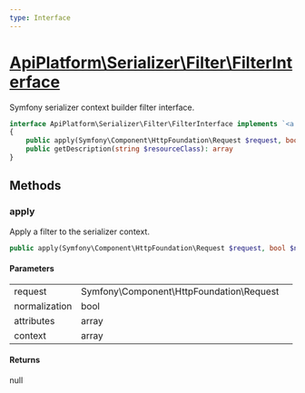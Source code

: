 ```yaml
---
type: Interface
---
```


# [ApiPlatform\Serializer\Filter\FilterInterface](/docs/v3.2/reference/Serializer/Filter/FilterInterface)

Symfony serializer context builder filter interface.


```php
interface ApiPlatform\Serializer\Filter\FilterInterface implements `<a href="/docs/v3.2/reference/Api/FilterInterface">ApiPlatform\Api\FilterInterface</a>`
{
    public apply(Symfony\Component\HttpFoundation\Request $request, bool $normalization, array $attributes, array $context): null
    public getDescription(string $resourceClass): array
}
```
## Methods

### apply

Apply a filter to the serializer context.

```php
public apply(Symfony\Component\HttpFoundation\Request $request, bool $normalization, array $attributes, array $context): null
```

#### Parameters

<table><tbody>
<tr><td>request</td><td>Symfony\Component\HttpFoundation\Request</td><td></td></tr><tr><td>normalization</td><td>bool</td><td></td></tr><tr><td>attributes</td><td>array</td><td></td></tr><tr><td>context</td><td>array</td><td></td></tr>
</tbody>
</table>

#### Returns

null
